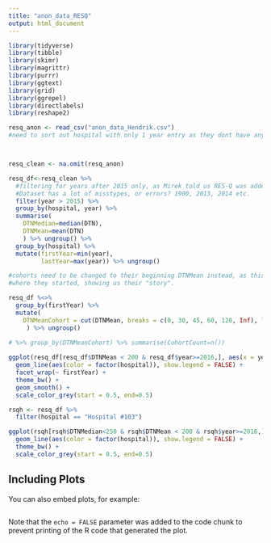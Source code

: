 ```yaml
---
title: "anon_data_RESQ"
output: html_document
---
```


```r
library(tidyverse)
library(tibble)
library(skimr)
library(magrittr)
library(purrr)
library(ggtext)
library(grid)
library(ggrepel)
library(directlabels)
library(reshape2)

```

```r

resq_anon <- read_csv("anon_data_Hendrik.csv")
#need to sort out hospital with only 1 year entry as they dont have any "progress"?



resq_clean <- na.omit(resq_anon)

resq_df<-resq_clean %>%
  #filtering for years after 2015 only, as Mirek told us RES-Q was added in 2016. 
  #Dataset has a lot of misstypes, or errors? 1900, 2013, 2014 etc.
  filter(year > 2015) %>%
  group_by(hospital, year) %>%
  summarise(
    DTNMedian=median(DTN),
    DTNMean=mean(DTN)
    ) %>% ungroup() %>%
  group_by(hospital) %>%
  mutate(firstYear=min(year),
         lastYear=max(year)) %>% ungroup()

#cohorts need to be changed to their beginning DTNMean instead, as this will show us
#where they started, showing us their "story".

resq_df %<>%
  group_by(firstYear) %>%
  mutate(
    DTNMeanCohort = cut(DTNMean, breaks = c(0, 30, 45, 60, 120, Inf), labels = c("<30", "30-45", "45-60", "60-120", ">120"))
     ) %>% ungroup()

# %>% group_by(DTNMeanCohort) %>% summarise(CohortCount=n())
  
ggplot(resq_df[resq_df$DTNMean < 200 & resq_df$year>=2016,], aes(x = year, y = DTNMean)) + 
  geom_line(aes(color = factor(hospital)), show.legend = FALSE) + 
  facet_wrap(~ firstYear) + 
  theme_bw() +
  geom_smooth() +
  scale_color_grey(start = 0.5, end=0.5)

rsqh <- resq_df %>%
  filter(hospital == "Hospital #103")

ggplot(rsqh[rsqh$DTNMedian<250 & rsqh$DTNMean < 200 & rsqh$year>=2016,], aes(x = year, y = DTNMean)) + 
  geom_line(aes(color = factor(hospital)), show.legend = FALSE) + 
  theme_bw() + 
  scale_color_grey(start = 0.5, end=0.5)

```

## Including Plots

You can also embed plots, for example:

```r

```

Note that the `echo = FALSE` parameter was added to the code chunk to prevent printing of the R code that generated the plot.
